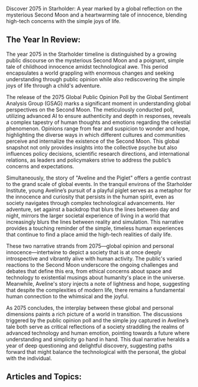 Discover 2075 in Starholder: A year marked by a global reflection on the mysterious Second Moon and a heartwarming tale of innocence, blending high-tech concerns with the simple joys of life.


## The Year In Review:
The year 2075 in the Starholder timeline is distinguished by a growing public discourse on the mysterious Second Moon and a poignant, simple tale of childhood innocence amidst technological awe. This period encapsulates a world grappling with enormous changes and seeking understanding through public opinion while also rediscovering the simple joys of life through a child's adventure.

The release of the 2075 Global Public Opinion Poll by the Global Sentiment Analysis Group (GSAG) marks a significant moment in understanding global perspectives on the Second Moon. The meticulously conducted poll, utilizing advanced AI to ensure authenticity and depth in responses, reveals a complex tapestry of human thoughts and emotions regarding the celestial phenomenon. Opinions range from fear and suspicion to wonder and hope, highlighting the diverse ways in which different cultures and communities perceive and internalize the existence of the Second Moon. This global snapshot not only provides insights into the collective psyche but also influences policy decisions, scientific research directions, and international relations, as leaders and policymakers strive to address the public’s concerns and expectations.

Simultaneously, the story of "Aveline and the Piglet" offers a gentle contrast to the grand scale of global events. In the tranquil environs of the Starholder Institute, young Aveline’s pursuit of a playful piglet serves as a metaphor for the innocence and curiosity that persists in the human spirit, even as society navigates through complex technological advancements. Her adventure, set against a backdrop that blurs the lines between day and night, mirrors the larger societal experience of living in a world that increasingly blurs the lines between reality and simulation. This narrative provides a touching reminder of the simple, timeless human experiences that continue to find a place amid the high-tech realities of daily life.

These two narrative strands from 2075—global opinion and personal innocence—intertwine to depict a society that is at once deeply introspective and vibrantly alive with human activity. The public's varied reactions to the Second Moon underscore the ongoing challenges and debates that define this era, from ethical concerns about space and technology to existential musings about humanity's place in the universe. Meanwhile, Aveline's story injects a note of lightness and hope, suggesting that despite the complexities of modern life, there remains a fundamental human connection to the whimsical and the joyful.

As 2075 concludes, the interplay between these global and personal dimensions paints a rich picture of a world in transition. The discussions triggered by the public opinion poll and the simple joy captured in Aveline’s tale both serve as critical reflections of a society straddling the realms of advanced technology and human emotion, pointing towards a future where understanding and simplicity go hand in hand. This dual narrative heralds a year of deep questioning and delightful discovery, suggesting paths forward that might balance the technological with the personal, the global with the individual.

## Articles and Topics:

